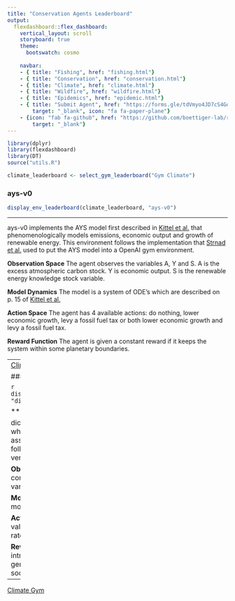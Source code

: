 ```yaml
---
title: "Conservation Agents Leaderboard"
output:
  flexdashboard::flex_dashboard:
    vertical_layout: scroll
    storyboard: true
    theme: 
      bootswatch: cosmo
    
    navbar:
    - { title: "Fishing", href: "fishing.html"}
    - { title: "Conservation", href: "conservation.html"}
    - { title: "Climate", href: "climate.html"}
    - { title: "Wildfire", href: "wildfire.html"}
    - { title: "Epidemics", href: "epidemic.html"}
    - { title: "Submit Agent", href: "https://forms.gle/tdVmyo4JD7cS4Goo7", 
        target: "_blank", icon: "fa fa-paper-plane"}
    - {icon: "fab fa-github", href: "https://github.com/boettiger-lab/rl-leaderboard",
        target: "_blank"}
---
```

```r
library(dplyr)
library(flexdashboard)
library(DT)
source("utils.R")

climate_leaderboard <- select_gym_leaderboard("Gym Climate")
```


### ays-v0

```r
display_env_leaderboard(climate_leaderboard, "ays-v0")
```

***

ays-v0 implements the AYS model first described in [Kittel et al.](https://arxiv.org/pdf/1706.04542.pdf) that phenomenologically models emissions, economic output and growth of renewable energy. This environment follows the implementation that [Strnad et al.](https://aip.scitation.org/doi/pdf/10.1063/1.5124673) used to put the AYS model into a OpenAI gym environment.

**Observation Space** The agent observes the variables A, Y and S. A is the excess atmospheric carbon stock. Y is economic output. S is the renewable energy knowledge stock variable. 

**Model Dynamics** The model is a system of ODE's which are described on p. 15 of [Kittel et al.](https://arxiv.org/pdf/1706.04542.pdf)  

**Action Space** The agent has 4 available actions: do nothing, lower economic growth, levy a fossil fuel tax or both lower economic growth and levy a fossil fuel tax.

**Reward Function** The agent is given a constant reward if it keeps the system
within some planetary boundaries.

---
[Climate Gym](https://github.com/boettiger-lab/gym_climate)

### dice-v0

```r
display_env_leaderboard(climate_leaderboard, "dice-v0")
```

*** 

dice-v0 implements [Nordhaus' DICE model](http://www.econ.yale.edu/~nordhaus/homepage/homepage/documents/DICE_Manual_100413r1.pdf) which is a richly detailed integrated assessment model. This implementation closely follows the [pyDICE model](https://github.com/hazem2410/PyDICE/blob/master/DICE2016.py), which is a python version of the originally published DICE model.

**Observation Space** The agent observes 29 continuous valued variables that describe various economic and geophysical properties.

**Model Dynamics** Dynamics follow the DICE model -- see the [user guide.](http://www.econ.yale.edu/~nordhaus/homepage/homepage/documents/DICE_Manual_100413r1.pdf) 

**Action Space** The agent controls 2 continuous valued variables: $\mu$, the emissions reduction rate, and $S$, which is the savings rate. 

**Reward Function** The reward function is intricate. Details are given in the user guide, but generally, the agent is rewarded for improving social welfare.

---
[Climate Gym](https://github.com/boettiger-lab/gym_climate)
